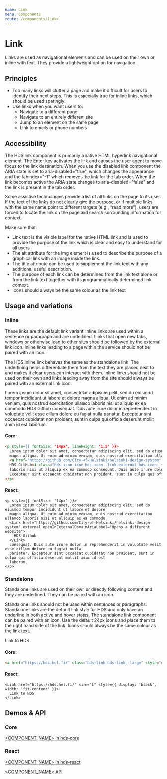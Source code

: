 ```yaml
---
name: Link
menu: Components
route: /components/link>
---
```



# Link

<LargeParagraph>
    Links are used as navigational elements and can be used on their own or inline with text. They provide a lightweight option for navigation.
</LargeParagraph>

<!---
If you want to add more introductory content, you can do that below LargeParagraph section. Keep this relatively short and simple.
-->

## Principles
- Too many links will clutter a page and make it difficult for users to identify their next steps. This is especially true for inline links, which should be used sparingly.
- Use links when you want users to:
    - Navigate to a different page
    - Navigate to an entirely different site
    - Jump to an element on the same page
    - Link to emails or phone numbers

## Accessibility
The HDS link component is primarily a native HTML hyperlink navigational element. The Enter key activates the link and causes the user agent to move focus to the link destination. When you use the disabled link component the ARIA state is set to aria-disabled="true", which changes the appearance and the tabindex="-1" which removes the link for the tab order. When the link becomes active the ARIA state changes to aria-disabled="false" and the link is present in the tab order.

Some assistive technologies provide a list of all links on the page to its user. If the text of the links do not clearly give the purpose, or if multiple links with the same name point to different targets (e.g., “read more”), users are forced to locate the link on the page and search surrounding information for context.

Make sure that:

- Link text is the visible label for the native HTML link and is used to provide the purpose of the link which is clear and easy to understand for all users.
- The alt attribute for the img element is used to describe the purpose of a graphical link with an image inside the link.
- The title attribute can be used to supplement the link text with any additional useful description.
- The purpose of each link can be determined from the link text alone or from the link text together with its programmatically determined link context.
- Icons should always be the same colour as the link text

## Usage and variations

### Inline
These links are the default link variant. Inline links are used within a sentence or paragraph and are underlined. Links that open new tabs, windows or otherwise lead to other sites should be followed by the external link icon. Inline links leading to a page within the service should not be paired with an icon.

The HDS inline link behaves the same as the standalone link. The underlining helps differentiate them from the text they are placed next to and makes it clear users can interact with them. Inline links should not be used on their own and links leading away from the site should always be paired with an external link icon.

<Playground>
  <p style={{ fontSize: '14px' }}>
    Lorem ipsum dolor sit amet, consectetur adipiscing elit, sed do eiusmod tempor incididunt ut labore et dolore
    magna aliqua. Ut enim ad minim veniam, quis nostrud exercitation ullamco laboris nisi ut aliquip ex ea commodo
    <Link href="https://github.com/City-of-Helsinki/helsinki-design-system" external openInExternalDomainAriaLabel="Opens a different website">
      HDS Github
    </Link>
    consequat. Duis aute irure dolor in reprehenderit in voluptate velit esse cillum dolore eu fugiat nulla
    pariatur. Excepteur sint occaecat cupidatat non proident, sunt in culpa qui officia deserunt mollit anim id est
    laborum.
  </p>
</Playground>

#### Core:
```html
<p style={{ fontSize: '14px', lineHeight: '1.5' }}>
  Lorem ipsum dolor sit amet, consectetur adipiscing elit, sed do eiusmod tempor incididunt ut labore et dolore
  magna aliqua. Ut enim ad minim veniam, quis nostrud exercitation ullamco
  <a href="https://github.com/City-of-Helsinki/helsinki-design-system" class="hds-link hds-link--small" aria-label="HDS Github. Opens in external domain">
  HDS Github<i class="hds-icon icon hds-icon--link-external hds-icon--size-xs vertical-align-small-or-medium-icon" aria-hidden="true"></i></a>
  laboris nisi ut aliquip ex ea commodo consequat. Duis aute irure dolor in reprehenderit in voluptate velit esse cillum dolore eu fugiat nulla pariatur.
  Excepteur sint occaecat cupidatat non proident, sunt in culpa qui officia deserunt mollit anim id est laborum.
</p>
```

#### React:
```tsx
<p style={{ fontSize: '14px' }}>
  Lorem ipsum dolor sit amet, consectetur adipiscing elit, sed do eiusmod tempor incididunt ut labore et dolore
  magna aliqua. Ut enim ad minim veniam, quis nostrud exercitation ullamco laboris nisi ut aliquip ex ea commodo
  <Link href="https://github.com/City-of-Helsinki/helsinki-design-system" external openInExternalDomainAriaLabel="Opens a different website">
    HDS Github
  </Link>
  consequat. Duis aute irure dolor in reprehenderit in voluptate velit esse cillum dolore eu fugiat nulla
  pariatur. Excepteur sint occaecat cupidatat non proident, sunt in culpa qui officia deserunt mollit anim id est
  laborum.
</p>
```

### Standalone
Standalone links are used on their own or directly following content and they are underlined. They can be paired with an icon.

Standalone links should not be used within sentences or paragraphs. Standalone links are the default link style for HDS and only have an underline in both active and hover states. The standalone link component can be paired with an icon. Use the default 24px icons and place them to the right hand side of the link. Icons should always be the same colour as the link text.

<Playground>
    <Link href="https://hds.hel.fi/" size="L" style={{ display: 'block', width: 'fit-content' }}>
      Link to HDS
    </Link>
</Playground>

#### Core:

```html
<a href="https://hds.hel.fi/" class="hds-link hds-link--large" style="display:block;">Standalone link</a>
```

#### React:

```tsx
<Link href="https://hds.hel.fi/" size="L" style={{ display: 'block', width: 'fit-content' }}>
  Link to HDS
</Link>
```

## Demos & API

### Core

[<COMPONENT_NAME> in hds-core](/storybook/core/?path=/story/<COMPONENT_PATH>)

### React

[<COMPONENT_NAME> in hds-react](/storybook/react/?path=/story/<COMPONENT_PATH>)

[<COMPONENT_NAME> API](/storybook/react/?path=/docs/<COMPONENT_PATH>)

